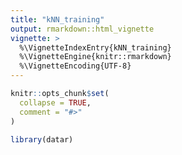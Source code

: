 ```yaml
---
title: "kNN_training"
output: rmarkdown::html_vignette
vignette: >
  %\VignetteIndexEntry{kNN_training}
  %\VignetteEngine{knitr::rmarkdown}
  %\VignetteEncoding{UTF-8}
---
```


```r
knitr::opts_chunk$set(
  collapse = TRUE,
  comment = "#>"
)
```



```r
library(datar)
```








